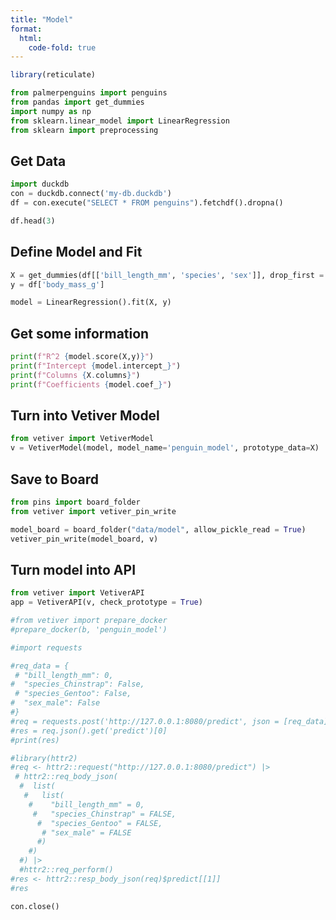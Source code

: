 ```yaml
---
title: "Model"
format:
  html:
    code-fold: true
---
```


```r
library(reticulate)
```

```python
from palmerpenguins import penguins
from pandas import get_dummies
import numpy as np
from sklearn.linear_model import LinearRegression
from sklearn import preprocessing
```

## Get Data

```python
import duckdb
con = duckdb.connect('my-db.duckdb')
df = con.execute("SELECT * FROM penguins").fetchdf().dropna()

df.head(3)
```

## Define Model and Fit

```python
X = get_dummies(df[['bill_length_mm', 'species', 'sex']], drop_first = True)
y = df['body_mass_g']

model = LinearRegression().fit(X, y)
```

## Get some information

```python
print(f"R^2 {model.score(X,y)}")
print(f"Intercept {model.intercept_}")
print(f"Columns {X.columns}")
print(f"Coefficients {model.coef_}")
```

## Turn into Vetiver Model

```python
from vetiver import VetiverModel
v = VetiverModel(model, model_name='penguin_model', prototype_data=X)
```

## Save to Board

```python
from pins import board_folder
from vetiver import vetiver_pin_write

model_board = board_folder("data/model", allow_pickle_read = True)
vetiver_pin_write(model_board, v)
```

## Turn model into API

```python
from vetiver import VetiverAPI
app = VetiverAPI(v, check_prototype = True)
```

```python
#from vetiver import prepare_docker
#prepare_docker(b, 'penguin_model')
```

```python
#import requests

#req_data = {
 # "bill_length_mm": 0,
#  "species_Chinstrap": False,
 # "species_Gentoo": False,
#  "sex_male": False
#}
#req = requests.post('http://127.0.0.1:8080/predict', json = [req_data])
#res = req.json().get('predict')[0]
#print(res)
```

```python
#library(httr2)
#req <- httr2::request("http://127.0.0.1:8080/predict") |>
 # httr2::req_body_json(
  #  list(
   #   list(
    #    "bill_length_mm" = 0,
     #   "species_Chinstrap" = FALSE,
      #  "species_Gentoo" = FALSE,
       # "sex_male" = FALSE
      #)
    #)
  #) |>
  #httr2::req_perform()
#res <- httr2::resp_body_json(req)$predict[[1]]
#res
```

```python
con.close()
```

